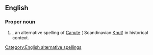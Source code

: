 ==English==

===Proper noun===
{{en-proper noun}}

# {{given name|male|from=Germanic}}, an alternative spelling of [[Canute]] ( Scandinavian [[Knut]]) in historical context.

[[Category:English alternative spellings]]